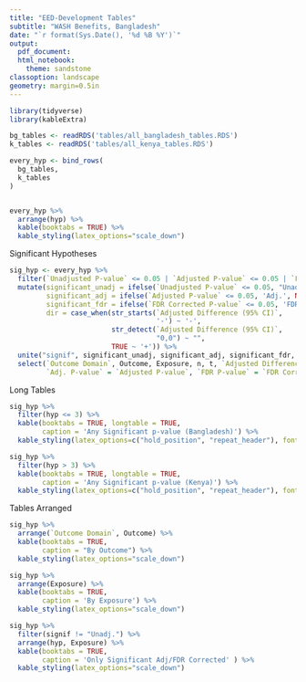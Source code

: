 ```yaml
---
title: "EED-Development Tables"
subtitle: "WASH Benefits, Bangladesh" 
date: "`r format(Sys.Date(), '%d %B %Y')`"
output: 
  pdf_document: 
  html_notebook:
    theme: sandstone
classoption: landscape
geometry: margin=0.5in
---
```


```r
library(tidyverse)
library(kableExtra)
```



```r
bg_tables <- readRDS('tables/all_bangladesh_tables.RDS')
k_tables <- readRDS('tables/all_kenya_tables.RDS')

```



```r
every_hyp <- bind_rows(
  bg_tables, 
  k_tables
) 


every_hyp %>% 
  arrange(hyp) %>%
  kable(booktabs = TRUE) %>% 
  kable_styling(latex_options="scale_down")
```

Significant Hypotheses

```r
sig_hyp <- every_hyp %>% 
  filter(`Unadjusted P-value` <= 0.05 | `Adjusted P-value` <= 0.05 | `FDR Corrected P-value` <= 0.05 ) %>% 
  mutate(significant_unadj = ifelse(`Unadjusted P-value` <= 0.05, "Unadj.", NA), 
         significant_adj = ifelse(`Adjusted P-value` <= 0.05, 'Adj.', NA), 
         significant_fdr = ifelse(`FDR Corrected P-value` <= 0.05, 'FDR', NA), 
         dir = case_when(str_starts(`Adjusted Difference (95% CI)`, 
                                    '-') ~ '-', 
                         str_detect(`Adjusted Difference (95% CI)`, 
                                    "0,0") ~ "", 
                         TRUE ~ '+')) %>% 
  unite("signif", significant_unadj, significant_adj, significant_fdr, sep = ', ', na.rm = TRUE)  %>% 
  select(`Outcome Domain`, Outcome, Exposure, n, t, `Adjusted Difference (95% CI)`,	`Unadj. P-value` = `Unadjusted P-value`,
         `Adj. P-value` = `Adjusted P-value`, `FDR P-value` = `FDR Corrected P-value`, hyp, signif, dir)
```

Long Tables

```r
sig_hyp %>% 
  filter(hyp <= 3) %>% 
  kable(booktabs = TRUE, longtable = TRUE, 
        caption = 'Any Significant p-value (Bangladesh)') %>% 
  kable_styling(latex_options=c("hold_position", "repeat_header"), font_size = 7)

sig_hyp %>% 
  filter(hyp > 3) %>% 
  kable(booktabs = TRUE, longtable = TRUE, 
        caption = 'Any Significant p-value (Kenya)') %>% 
  kable_styling(latex_options=c("hold_position", "repeat_header"), font_size = 7)
```

Tables Arranged

```r
sig_hyp %>% 
  arrange(`Outcome Domain`, Outcome) %>% 
  kable(booktabs = TRUE, 
        caption = "By Outcome") %>% 
  kable_styling(latex_options="scale_down")

sig_hyp %>% 
  arrange(Exposure) %>% 
  kable(booktabs = TRUE, 
        caption = 'By Exposure') %>% 
  kable_styling(latex_options="scale_down")
```
```r
sig_hyp %>% 
  filter(signif != "Unadj.") %>% 
  arrange(hyp, Exposure) %>% 
  kable(booktabs = TRUE, 
        caption = 'Only Significant Adj/FDR Corrected' ) %>% 
  kable_styling(latex_options="scale_down")
```

